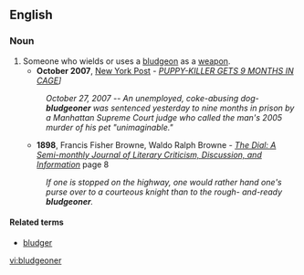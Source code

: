 ==English==

===Noun===
{{en-noun}}

# Someone who wields or uses a [[bludgeon]] as a [[weapon]].
#*'''October 2007''', [[w:New York Post|New York Post]] - ''[http://www.nypost.com/seven/10272007/news/regionalnews/puppy_killer_gets_9_months_in_.htm PUPPY-KILLER GETS 9 MONTHS IN CAGE]]''
#:''October 27, 2007 -- An unemployed, coke-abusing dog-'''bludgeoner''' was sentenced yesterday to nine months in prison by a Manhattan Supreme Court judge who called the man's 2005 murder of his pet "unimaginable."'' 
#*'''1898''', Francis Fisher Browne, Waldo Ralph Browne - ''[http://books.google.com/books?id=Pr8JAAAAMAAJ&q=bludgeoner&dq=bludgeoner&lr=&pgis=1 The Dial: A Semi-monthly Journal of Literary Criticism, Discussion, and Information]'' page 8
#:''If one is stopped on the highway, one would rather hand one's purse over to a courteous knight than to the rough- and-ready '''bludgeoner'''.'' 

====Related terms====
*[[bludger]]

[[vi:bludgeoner]]